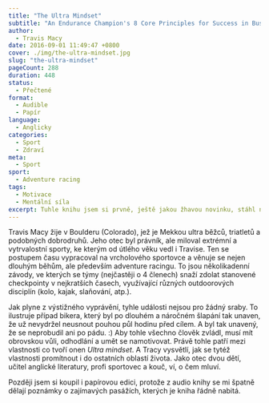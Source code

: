 ```yaml
---
title: "The Ultra Mindset"
subtitle: "An Endurance Champion's 8 Core Principles for Success in Business, Sports and Life"
author:
  - Travis Macy
date: 2016-09-01 11:49:47 +0800
cover: ./img/the-ultra-mindset.jpg
slug: "the-ultra-mindset"
pageCount: 288
duration: 448
status:
  - Přečtené
format:
  - Audible
  - Papír
language:
  - Anglicky
categories:
  - Sport
  - Zdraví
meta:
  - Sport
sport:
  - Adventure racing
tags:
  - Motivace
  - Mentální síla
excerpt: Tuhle knihu jsem si prvně, ještě jakou žhavou novinku, stáhl na audible jako audioknížku. Popisek sliboval propojení pár oblastí, které jsou mi blízké - vytrvalost, sport a principy. A kniha nezklamala.
---
```


Travis Macy žije v Boulderu (Colorado), jež je Mekkou ultra běžců, triatletů a podobných dobrodruhů. Jeho otec byl právník, ale miloval extrémní a vytrvalostní sporty, ke kterým od útlého věku vedl i Travise. Ten se postupem času vypracoval na vrcholového sportovce a věnuje se nejen dlouhým běhům, ale především adventure racingu. To jsou několikadenní závody, ve kterých se týmy (nejčastěji o 4 členech) snaží zdolat stanovené checkpointy v nejkratších časech, využívající různých outdoorových disciplín (kolo, kajak, slaňování, atp.).

Jak plyne z výstižného vyprávění, tyhle události nejsou pro žádný sraby. To ilustruje případ bikera, který byl po dlouhém a náročném šlapání tak unaven, že už nevydržel neusnout pouhou půl hodinu před cílem. A byl tak unavený, že se neprobudil ani po pádu. :) Aby tohle všechno člověk zvládl, musí mít obrovskou vůli, odhodlání a umět se namotivovat. Právě tohle patří mezi vlastnosti co tvoří onen <em>Ultra mindset</em>. A Tracy vysvětlí, jak se tytéž vlastnosti promítnout i do ostatních oblastí života. Jako otec dvou dětí, učitel anglické literatury, profi sportovec a kouč, ví, o čem mluví.

Později jsem si koupil i papírovou edici, protože z audio knihy se mi špatně dělají poznámky o zajímavých pasážích, kterých je kniha řádně nabitá.
